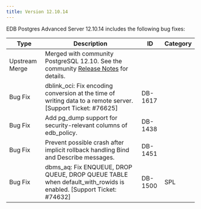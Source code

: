 ```yaml
---
title: Version 12.10.14
---
```


EDB Postgres Advanced Server 12.10.14 includes the following bug fixes:

| Type           | Description                                                                                                                                                                            | ID      | Category  |
| -------------- | -------------------------------------------------------------------------------------------------------------------------------------------------------------------------------------- | ------- | --------- |
| Upstream Merge | Merged with community PostgreSQL 12.10. See the community [Release Notes](https://www.postgresql.org/about/news/postgresql-142-136-1210-1115-and-1020-released-2402/) for details.     |         |           |
| Bug Fix        | dblink_oci: Fix encoding conversion at the time of writing data to a remote server. [Support Ticket: #76625]                                                                           | DB-1617 |           |
| Bug Fix        | Add pg_dump support for security-relevant columns of edb_policy.                                                                                                                       | DB-1438 |           |
| Bug Fix        | Prevent possible crash after implicit rollback handling Bind and Describe messages.                                                                                                    | DB-1451 |           |
| Bug Fix        | dbms_aq: Fix ENQUEUE, DROP QUEUE, DROP QUEUE TABLE when default_with_rowids is enabled. [Support Ticket: #74632]                                                                       | DB-1500 | SPL       |